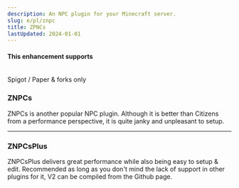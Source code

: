 ```yaml
---
description: An NPC plugin for your Minecraft server.
slug: e/pl/znpc
title: ZPNCs
lastUpdated: 2024-01-01
---
```



#### This enhancement supports

<br/>
<MainStatusPill warning>Spigot / Paper & forks only</MainStatusPill>
<br/>

### ZNPCs

ZNPCs is another popular NPC plugin. Although it is better than Citizens from a performance perspective, it is quite janky and unpleasant to setup.

<LinkCard
  title="Spigot"
  description="View ZNPC's official Spigot page for downloading the plugin."
  href="https://www.spigotmc.org/resources/znpcs.80940/"
/>

---

### ZNPCsPlus

ZNPCsPlus delivers great performance while also being easy to setup & edit. Recommended as long as you don't mind the lack of support in other plugins for it, V2 can be compiled from the Github page.

<LinkCard
  title="Github"
  description="View ZNPCPlus's official Github page for downloading the plugin."
  href="https://github.com/Pyrbu/ZNPCsPlus/tree/2.X"
/>
